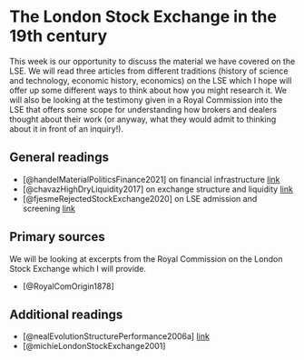 # The London Stock Exchange in the 19th century

This week is our opportunity to discuss the material we have covered on the LSE. We will read three articles from different traditions (history of science and technology, economic history, economics) on the LSE which I hope will offer up some different ways to think about how you might research it. We will also be looking at the testimony given in a Royal Commission into the LSE that offers some scope for understanding how brokers and dealers thought about their work (or anyway, what they would admit to thinking about it in front of an inquiry!).

## General readings

+ [@handelMaterialPoliticsFinance2021] on financial infrastructure [link](https://www.cambridge.org/core/journals/enterprise-and-society/article/material-politics-of-finance-the-ticker-tape-and-the-london-stock-exchange-1860s1890s/7BA79594BE371FBD270D7C0D701F2B33)
+ [@chavazHighDryLiquidity2017] on exchange structure and liquidity [link](https://www.cambridge.org/core/journals/journal-of-economic-history/article/high-dry-the-liquidity-and-credit-of-colonial-and-foreign-government-debt-and-the-london-stock-exchange-18801910/2401635333AE75C533774C57CFD77226)
+ [@fjesmeRejectedStockExchange2020] on LSE admission and screening [link](https://www.sciencedirect.com/science/article/pii/S0304405X20302336)


## Primary sources

We will be looking at excerpts from the Royal Commission on the London Stock Exchange which I will provide.

+ [@RoyalComOrigin1878]

## Additional readings

+ [@nealEvolutionStructurePerformance2006a] [link](https://www.jstor.org/stable/41378447)
+ [@michieLondonStockExchange2001]




